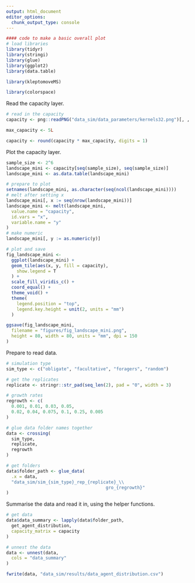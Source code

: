 ```yaml
---
output: html_document
editor_options: 
  chunk_output_type: console
---
```


```r
#### code to make a basic overall plot
# load libraries
library(tidyr)
library(stringi)
library(glue)
library(ggplot2)
library(data.table)

library(kleptomoveMS)

library(colorspace)
```

Read the capacity layer.

```r
# read in the capacity
capacity <- png::readPNG("data_sim/data_parameters/kernels32.png")[, , 1]

max_capacity <- 5L

capacity <- round(capacity * max_capacity, digits = 1)
```

Plot the capacity layer.

```r
sample_size <- 2^6
landscape_mini <- capacity[seq(sample_size), seq(sample_size)]
landscape_mini <- as.data.table(landscape_mini)

# prepare to plot
setnames(landscape_mini, as.character(seq(ncol(landscape_mini))))
# melt after setting x
landscape_mini[, x := seq(nrow(landscape_mini))]
landscape_mini <- melt(landscape_mini,
  value.name = "capacity",
  id.vars = "x",
  variable.name = "y"
)
# make numeric
landscape_mini[, y := as.numeric(y)]
```

```r
# plot and save
fig_landscape_mini <-
  ggplot(landscape_mini) +
  geom_tile(aes(x, y, fill = capacity),
    show.legend = T
  ) +
  scale_fill_viridis_c() +
  coord_equal() +
  theme_void() +
  theme(
    legend.position = "top",
    legend.key.height = unit(2, units = "mm")
  )

ggsave(fig_landscape_mini,
  filename = "figures/fig_landscape_mini.png",
  height = 80, width = 80, units = "mm", dpi = 150
)
```


Prepare to read data.

```r
# simulation type
sim_type <- c("obligate", "facultative", "foragers", "random")

# get the replicates
replicate <- stringr::str_pad(seq_len(2), pad = "0", width = 3)

# growth rates
regrowth <- c(
  0.001, 0.01, 0.03, 0.05,
  0.02, 0.04, 0.075, 0.1, 0.25, 0.005
)

# glue data folder names together
data <- crossing(
  sim_type,
  replicate,
  regrowth
)

# get folders
data$folder_path <- glue_data(
  .x = data,
  "data_sim/sim_{sim_type}_rep_{replicate}_\\
                                      gro_{regrowth}"
)
```

Summarise the data and read it in, using the helper functions.

```r
# get data
data$data_summary <- lapply(data$folder_path,
  get_agent_distribution,
  capacity_matrix = capacity
)

# unnest the data
data <- unnest(data,
  cols = "data_summary"
)

fwrite(data, "data_sim/results/data_agent_distribution.csv")
```
